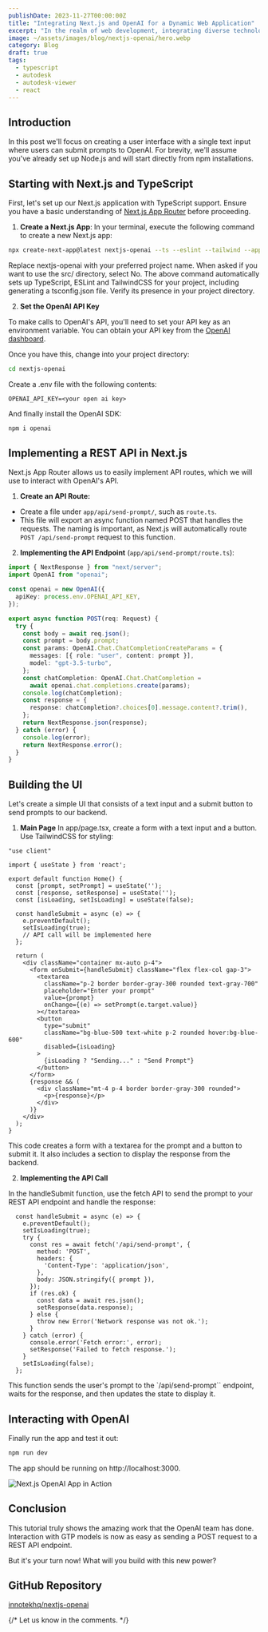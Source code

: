 ```yaml
---
publishDate: 2023-11-27T00:00:00Z
title: "Integrating Next.js and OpenAI for a Dynamic Web Application"
excerpt: "In the realm of web development, integrating diverse technologies to create seamless and efficient applications is key. This blog post will guide you through setting up a Next.js application that sends prompts to OpenAI's GPT-3 API."
image: ~/assets/images/blog/nextjs-openai/hero.webp
category: Blog
draft: true
tags:
  - typescript
  - autodesk
  - autodesk-viewer
  - react
---
```



## Introduction

In this post we'll focus on creating a user interface with a single text input where users can submit prompts to OpenAI. For brevity, we'll assume you've already set up Node.js and will start directly from npm installations.

## Starting with Next.js and TypeScript

First, let's set up our Next.js application with TypeScript support. Ensure you have a basic understanding of [Next.js App Router](https://nextjs.org/docs/app) before proceeding.

1. **Create a Next.js App**: In your terminal, execute the following command to create a new Next.js app:

```bash
npx create-next-app@latest nextjs-openai --ts --eslint --tailwind --app
```
Replace nextjs-openai with your preferred project name. When asked if you want to use the src/ directory, select No.
The above command automatically sets up TypeScript, ESLint and TailwindCSS for your project, including generating a tsconfig.json file. Verify its presence in your project directory.

2. **Set the OpenAI API Key**

To make calls to OpenAI's API, you'll need to set your API key as an environment variable. You can obtain your API key from the [OpenAI dashboard](https://platform.openai.com/api-keys).

Once you have this, change into your project directory:

```bash
cd nextjs-openai
```

Create a .env file with the following contents:

```
OPENAI_API_KEY=<your open ai key>
```

And finally install the OpenAI SDK:

```bash
npm i openai
```

## Implementing a REST API in Next.js

Next.js App Router allows us to easily implement API routes, which we will use to interact with OpenAI's API.

1. **Create an API Route:**

 - Create a file under `app/api/send-prompt/`, such as `route.ts`.
 - This file will export an async function named POST that handles the requests. The naming is important, as Next.js will automatically route `POST /api/send-prompt` request to this function.

2. **Implementing the API Endpoint** (`app/api/send-prompt/route.ts`):

```typescript
import { NextResponse } from "next/server";
import OpenAI from "openai";

const openai = new OpenAI({
  apiKey: process.env.OPENAI_API_KEY,
});

export async function POST(req: Request) {
  try {
    const body = await req.json();
    const prompt = body.prompt;
    const params: OpenAI.Chat.ChatCompletionCreateParams = {
      messages: [{ role: "user", content: prompt }],
      model: "gpt-3.5-turbo",
    };
    const chatCompletion: OpenAI.Chat.ChatCompletion =
      await openai.chat.completions.create(params);
    console.log(chatCompletion);
    const response = {
      response: chatCompletion?.choices[0].message.content?.trim(),
    };
    return NextResponse.json(response);
  } catch (error) {
    console.log(error);
    return NextResponse.error();
  }
}
```

## Building the UI

Let's create a simple UI that consists of a text input and a submit button to send prompts to our backend.

1. **Main Page** In app/page.tsx, create a form with a text input and a button. Use TailwindCSS for styling:

```tsx
"use client"

import { useState } from 'react';

export default function Home() {
  const [prompt, setPrompt] = useState('');
  const [response, setResponse] = useState('');
  const [isLoading, setIsLoading] = useState(false);

  const handleSubmit = async (e) => {
    e.preventDefault();
    setIsLoading(true);
    // API call will be implemented here
  };

  return (
    <div className="container mx-auto p-4">
      <form onSubmit={handleSubmit} className="flex flex-col gap-3">
        <textarea
          className="p-2 border border-gray-300 rounded text-gray-700"
          placeholder="Enter your prompt"
          value={prompt}
          onChange={(e) => setPrompt(e.target.value)}
        ></textarea>
        <button
          type="submit"
          className="bg-blue-500 text-white p-2 rounded hover:bg-blue-600"
          disabled={isLoading}
        >
          {isLoading ? "Sending..." : "Send Prompt"}
        </button>
      </form>
      {response && (
        <div className="mt-4 p-4 border border-gray-300 rounded">
          <p>{response}</p>
        </div>
      )}
    </div>
  );
}
```

This code creates a form with a textarea for the prompt and a button to submit it. It also includes a section to display the response from the backend.

2. **Implementing the API Call**

In the handleSubmit function, use the fetch API to send the prompt to your REST API endpoint and handle the response:

```tsx
  const handleSubmit = async (e) => {
    e.preventDefault();
    setIsLoading(true);
    try {
      const res = await fetch('/api/send-prompt', {
        method: 'POST',
        headers: {
          'Content-Type': 'application/json',
        },
        body: JSON.stringify({ prompt }),
      });
      if (res.ok) {
        const data = await res.json();
        setResponse(data.response);
      } else {
        throw new Error('Network response was not ok.');
      }
    } catch (error) {
      console.error('Fetch error:', error);
      setResponse('Failed to fetch response.');
    }
    setIsLoading(false);
  };
```

This function sends the user's prompt to the `/api/send-prompt`` endpoint, waits for the response, and then updates the state to display it.

## Interacting with OpenAI

Finally run the app and test it out:

```bash
npm run dev
```

The app should be running on http://localhost:3000.

![Next.js OpenAI App in Action](~/assets/images/blog/nextjs-openai/chatgpt-app.gif)

## Conclusion

This tutorial truly shows the amazing work that the OpenAI team has done. Interaction with GTP models is now as easy as sending a POST request to a REST API endpoint.

But it's your turn now! What will you build with this new power?

## GitHub Repository

[innotekhq/nextjs-openai](https://github.com/innotekhq/nextjs-openai)

{/* Let us know in the comments. */}
